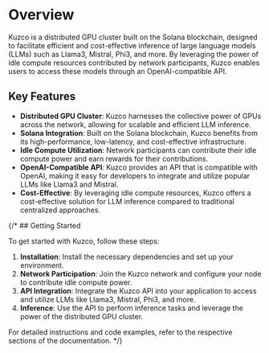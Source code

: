
# Overview

Kuzco is a distributed GPU cluster built on the Solana blockchain, designed to facilitate efficient and cost-effective inference of large language models (LLMs) such as Llama3, Mistral, Phi3, and more. By leveraging the power of idle compute resources contributed by network participants, Kuzco enables users to access these models through an OpenAI-compatible API.

<WIP />

## Key Features

- **Distributed GPU Cluster**: Kuzco harnesses the collective power of GPUs across the network, allowing for scalable and efficient LLM inference.
- **Solana Integration**: Built on the Solana blockchain, Kuzco benefits from its high-performance, low-latency, and cost-effective infrastructure.
- **Idle Compute Utilization**: Network participants can contribute their idle compute power and earn rewards for their contributions.
- **OpenAI-Compatible API**: Kuzco provides an API that is compatible with OpenAI, making it easy for developers to integrate and utilize popular LLMs like Llama3 and Mistral.
- **Cost-Effective**: By leveraging idle compute resources, Kuzco offers a cost-effective solution for LLM inference compared to traditional centralized approaches.

{/* ## Getting Started

To get started with Kuzco, follow these steps:

1. **Installation**: Install the necessary dependencies and set up your environment.
2. **Network Participation**: Join the Kuzco network and configure your node to contribute idle compute power.
3. **API Integration**: Integrate the Kuzco API into your application to access and utilize LLMs like Llama3, Mistral, Phi3, and more.
4. **Inference**: Use the API to perform inference tasks and leverage the power of the distributed GPU cluster.

For detailed instructions and code examples, refer to the respective sections of the documentation. */}
